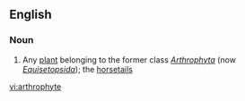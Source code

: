 ==English==

===Noun===
{{en-noun}}

#{{biology}} Any [[plant]] belonging to the former class ''[[Arthrophyta]]'' (now ''[[Equisetopsida]]''); the [[horsetail]]s

[[vi:arthrophyte]]